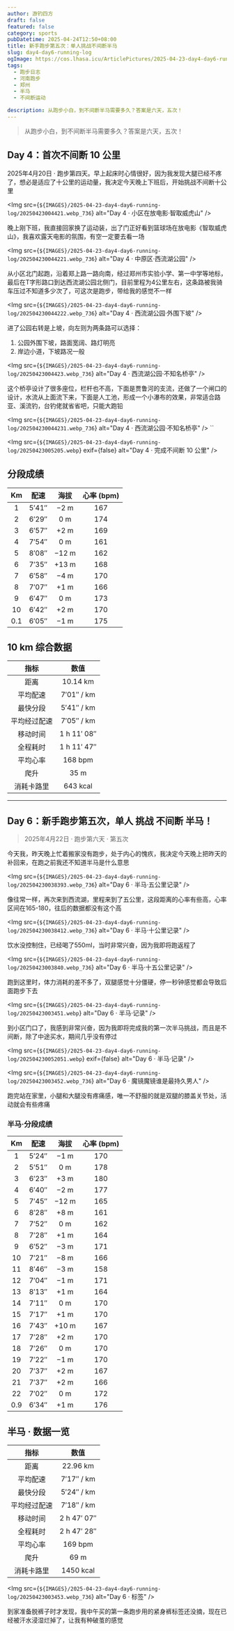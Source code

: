 ```yaml
---
author: 游钓四方
draft: false
featured: false
category: sports
pubDatetime: 2025-04-24T12:50+08:00
title: 新手跑步第五次：单人挑战不间断半马
slug: day4-day6-running-log
ogImage: https://cos.lhasa.icu/ArticlePictures/2025-04-23-day4-day6-running-log/20250423003451.webp_81
tags:
  - 跑步日志
  - 河南跑步
  - 郑州
  - 半马
  - 不间断运动

description: 从跑步小白，到不间断半马需要多久？答案是六天，五次！
---
```



> 从跑步小白，到不间断半马需要多久？答案是六天，五次！

## Day 4：首次不间断 10 公里

2025年4月20日 · 跑步第四天。早上起床时心情很好，因为我发现大腿已经不疼了，想必是适应了十公里的运动量，我决定今天晚上下班后，开始挑战不间断十公里

<Img
  src={`${IMAGES}/2025-04-23-day4-day6-running-log/20250423004421.webp_736`}
  alt="Day 4 · 小区在放电影·智取威虎山"
/>

晚上刚下班，我直接回家换了运动装，出了门正好看到篮球场在放电影《智取威虎山》，我喜欢露天电影的氛围，有空一定要去看一场

<Img
  src={`${IMAGES}/2025-04-23-day4-day6-running-log/202504230044221.webp_736`}
  alt="Day 4 · 中原区·西流湖公园"
/>

从小区北门起跑，沿着郑上路一路向南，经过郑州市实验小学、第一中学等地标，最后在T字形路口到达西流湖公园北侧门，目前里程为4公里左右，这条路被我骑车压过不知道多少次了，可这次是跑步，带给我的感觉不一样

<Img
  src={`${IMAGES}/2025-04-23-day4-day6-running-log/202504230044222.webp_736`}
  alt="Day 4 · 西流湖公园·外围下坡"
/>

进了公园右转是上坡，向左则为两条路可以选择：

1. 公园外围下坡，路面宽阔、路灯明亮
2. 岸边小道，下坡路况一般

<Img
  src={`${IMAGES}/2025-04-23-day4-day6-running-log/20250423004423.webp_736`}
  alt="Day 4 · 西流湖公园·不知名桥亭"
/>

这个桥亭设计了很多座位，栏杆也不高，下面是贾鲁河的支流，还做了一个闸口的设计，水流从上面流下来，下面是人工池，形成一个小瀑布的效果，非常适合路亚、溪流钓，台钓佬就省省吧，只能大跑铅

<Img
  src={`${IMAGES}/2025-04-23-day4-day6-running-log/202504230044231.webp_736`}
  alt="Day 4 · 西流湖公园·不知名桥亭"
/>
``

<Img
  src={`${IMAGES}/2025-04-23-day4-day6-running-log/20250423005205.webp`}
  exif={false}
  alt="Day 4 · 完成不间断 10 公里"
/>

## 分段成绩

| Km  | 配速  | 海拔  | 心率 (bpm) |
| :-: | :---: | :---: | :--------: |
|  1  | 5′41″ | −2 m  |    167     |
|  2  | 6′29″ |  0 m  |    174     |
|  3  | 6′57″ | +2 m  |    169     |
|  4  | 7′54″ |  0 m  |    161     |
|  5  | 8′08″ | −12 m |    162     |
|  6  | 7′35″ | +13 m |    168     |
|  7  | 6′58″ | −4 m  |    170     |
|  8  | 7′07″ | +1 m  |    166     |
|  9  | 6′47″ |  0 m  |    173     |
| 10  | 6′42″ | +2 m  |    170     |
| 0.1 | 6′05″ | −1 m  |    175     |

## 10 km 综合数据

|     指标     |    数值     |
| :----------: | :---------: |
|     距离     |  10.14 km   |
|   平均配速   | 7′01″ / km  |
|   最快分段   | 5′41″ / km  |
| 平均经过配速 | 7′05″ / km  |
|   移动时间   | 1 h 11′ 08″ |
|   全程耗时   | 1 h 11′ 47″ |
|   平均心率   |   168 bpm   |
|     爬升     |    35 m     |
|  消耗卡路里  |  643 kcal   |

---

## Day 6：新手跑步第五次，单人 挑战 不间断 半马！

> 2025年4月22日 · 跑步第六天 · 第五次

今天我，昨天晚上忙着搬家没有跑步，处于内心的愧疚，我决定今天晚上把昨天的补回来，在跑之前我还不知道半马是什么意思

<Img
  src={`${IMAGES}/2025-04-23-day4-day6-running-log/202504230038393.webp_736`}
  alt="Day 6 · 半马·五公里记录"
/>

像往常一样，再次来到西流湖，里程来到了五公里，这段距离的心率有些高，心率区间在165-180，往后的数据都没有这个高

<Img
  src={`${IMAGES}/2025-04-23-day4-day6-running-log/202504230038412.webp_736`}
  alt="Day 6 · 半马·十公里记录"
/>

饮水没控制住，已经喝了550ml，当时非常兴奋，因为我即将跑返程了

<Img
  src={`${IMAGES}/2025-04-23-day4-day6-running-log/20250423003840.webp_736`}
  alt="Day 6 · 半马·十五公里记录"
/>

跑到这里时，体力消耗的差不多了，双腿感觉十分僵硬，停一秒钟感觉都会导致后面跑步下去

<Img
  src={`${IMAGES}/2025-04-23-day4-day6-running-log/20250423003451.webp`}
  alt="Day 6 · 半马·记录"
/>

到小区门口了，我感到非常兴奋，因为我即将完成我的第一次半马挑战，而且是不间断，除了中途买水，期间几乎没有停过

<Img
  src={`${IMAGES}/2025-04-23-day4-day6-running-log/202504230052051.webp`}
  exif={false}
  alt="Day 6 · 半马·记录"
/>

<Img
  src={`${IMAGES}/2025-04-23-day4-day6-running-log/20250423003452.webp_736`}
  alt="Day 6 · 魔镜魔镜谁是最持久男人"
/>

跑完站在家里，小腿和大腿没有疼痛感，唯一不舒服的就是双腿的膝盖关节处，活动就会有些疼痛

### 半马·分段成绩

| Km  | 配速  | 海拔  | 心率 (bpm) |
| :-: | :---: | :---: | :--------: |
|  1  | 5′24″ | −1 m  |    170     |
|  2  | 5′51″ |  0 m  |    178     |
|  3  | 6′23″ | +3 m  |    180     |
|  4  | 6′40″ | −2 m  |    177     |
|  5  | 7′45″ | −12 m |    165     |
|  6  | 8′28″ | +8 m  |    161     |
|  7  | 7′52″ |  0 m  |    162     |
|  8  | 7′28″ | +1 m  |    164     |
|  9  | 6′52″ | −3 m  |    171     |
| 10  | 7′21″ | −8 m  |    166     |
| 11  | 8′46″ | −3 m  |    158     |
| 12  | 7′04″ | −1 m  |    171     |
| 13  | 8′13″ | +1 m  |    164     |
| 14  | 7′11″ |  0 m  |    170     |
| 15  | 7′17″ | +1 m  |    170     |
| 16  | 7′43″ | +10 m |    167     |
| 17  | 7′28″ | +2 m  |    170     |
| 18  | 7′26″ |  0 m  |    170     |
| 19  | 7′22″ | −1 m  |    170     |
| 20  | 7′37″ | +2 m  |    167     |
| 21  | 7′37″ | +2 m  |    166     |
| 22  | 7′02″ |  0 m  |    172     |
| 0.9 | 6′34″ | +1 m  |    176     |

## 半马 · 数据一览

|     指标     |    数值     |
| :----------: | :---------: |
|     距离     |  22.96 km   |
|   平均配速   | 7′17″ / km  |
|   最快分段   | 5′24″ / km  |
| 平均经过配速 | 7′18″ / km  |
|   移动时间   | 2 h 47′ 07″ |
|   全程耗时   | 2 h 47′ 28″ |
|   平均心率   |   169 bpm   |
|     爬升     |    69 m     |
|  消耗卡路里  |  1450 kcal  |

<Img
  src={`${IMAGES}/2025-04-23-day4-day6-running-log/20250423003453.webp_736`}
  alt="Day 6 · 标签"
/>

到家准备脱裤子时才发现，我中午买的第一条跑步用的紧身裤标签还没摘，现在已经被汗水浸湿烂掉了，让我有种破茧的感觉
